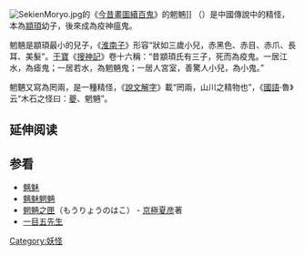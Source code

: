 [[File:SekienMoryo.jpg|right]]的《[[今昔畫圖續百鬼|今昔畫圖續百鬼]]》的魍魎]]
'''{{ruby|魍|-{zh-hans:wǎng;zh-hk:mong<sup>5</sup>;zh-tw:ㄨㄤˇ}-}}{{ruby|魎|-{zh-hans:liǎng;zh-hk:loeng<sup>5</sup>;zh-tw:ㄌㄧㄤˇ}-}}'''（{{bd|？||？||}}）是中國傳說中的精怪，本為[[顓頊|顓頊]]幼子，後來成為疫神瘟鬼。

魍魎是顓頊最小的兒子，《[[淮南子|淮南子]]》形容“狀如三歲小兒，赤黑色、赤目、赤爪、長耳、美髮”。[[干寶|干寶]]《[[搜神記|搜神記]]》卷十六稱：“昔顓頊氏有三子，死而為疫鬼。一居江水，為瘧鬼；一居若水，為魍魎鬼；一居人宮室，善驚人小兒，為小鬼。”

魍魉又寫為罔兩，是一種精怪，《[[說文解字|說文解字]]》載“罔兩，山川之精物也”，《[[國語_(書)|國語]]·魯》云“木石之怪曰：[[夔|夔]]、魍魎”。

== 延伸阅读 ==
{{Wikisource further reading}}

== 参看 ==
*[[魑魅|魑魅]]
*[[魑魅魍魎|魑魅魍魎]]
*[[魍魎之匣|魍魎之匣]]（もうりょうのはこ） - [[京極夏彦|京極夏彦]]著
*[[一目五先生|一目五先生]]

[[Category:妖怪|Category:妖怪]]